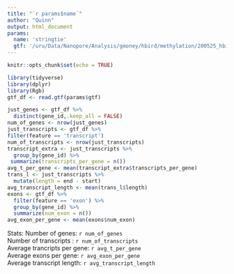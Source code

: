 ```yaml
---
title: "`r params$name`"
author: "Quinn"
output: html_document
params:
  name: 'stringtie'
  gtf: '/uru/Data/Nanopore/Analysis/gmoney/hbird/methylation/200525_hbird_stringtie2.gtf'
---
```


```r
knitr::opts_chunk$set(echo = TRUE)
```


```r
library(tidyverse)
library(dplyr)
library(Rgb)
gtf_df <- read.gtf(params$gtf)
```



```r
just_genes <- gtf_df %>%
  distinct(gene_id,.keep_all = FALSE)
num_of_genes <- nrow(just_genes)
just_transcripts <- gtf_df %>%
filter(feature == 'transcript')
num_of_transcripts <- nrow(just_transcripts)
transcript_extra <- just_transcripts %>%
  group_by(gene_id) %>%
 summarize(transcripts_per_gene = n())
avg_t_per_gene <- mean(transcript_extra$transcripts_per_gene)
trans_l <- just_transcripts %>%
  mutate(length = end - start)
avg_transcript_length <- mean(trans_l$length)
exons <- gtf_df %>%
  filter(feature == 'exon') %>%
  group_by(gene_id) %>%
  summarize(num_exon = n())
avg_exon_per_gene <- mean(exons$num_exon)


```

Stats:
Number of genes: `r num_of_genes`  
Number of transcripts : `r num_of_transcripts`   
Average trancripts per gene: `r avg_t_per_gene`  
Average exons per gene: `r avg_exon_per_gene`  
Average transcript length: `r avg_transcript_length`  

